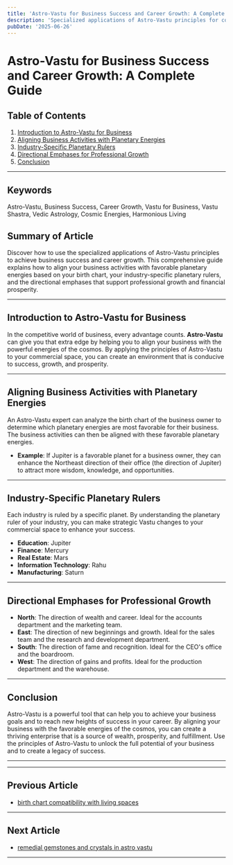 ```yaml
---
title: 'Astro-Vastu for Business Success and Career Growth: A Complete Guide'
description: 'Specialized applications of Astro-Vastu principles for commercial spaces, examining how to align business activities with favorable planetary energies based on the business owner''s birth chart, industry-specific planetary rulers, and directional emphases that support professional growth and financial prosperity.'
pubDate: '2025-06-26'
---
```


# Astro-Vastu for Business Success and Career Growth: A Complete Guide

## Table of Contents
1. [Introduction to Astro-Vastu for Business](#introduction-to-astro-vastu-for-business)
2. [Aligning Business Activities with Planetary Energies](#aligning-business-activities-with-planetary-energies)
3. [Industry-Specific Planetary Rulers](#industry-specific-planetary-rulers)
4. [Directional Emphases for Professional Growth](#directional-emphases-for-professional-growth)
5. [Conclusion](#conclusion)

---

## Keywords
Astro-Vastu, Business Success, Career Growth, Vastu for Business, Vastu Shastra, Vedic Astrology, Cosmic Energies, Harmonious Living

## Summary of Article
Discover how to use the specialized applications of Astro-Vastu principles to achieve business success and career growth. This comprehensive guide explains how to align your business activities with favorable planetary energies based on your birth chart, your industry-specific planetary rulers, and the directional emphases that support professional growth and financial prosperity.

---

## Introduction to Astro-Vastu for Business

In the competitive world of business, every advantage counts. **Astro-Vastu** can give you that extra edge by helping you to align your business with the powerful energies of the cosmos. By applying the principles of Astro-Vastu to your commercial space, you can create an environment that is conducive to success, growth, and prosperity.

---

## Aligning Business Activities with Planetary Energies

An Astro-Vastu expert can analyze the birth chart of the business owner to determine which planetary energies are most favorable for their business. The business activities can then be aligned with these favorable planetary energies.

- **Example**: If Jupiter is a favorable planet for a business owner, they can enhance the Northeast direction of their office (the direction of Jupiter) to attract more wisdom, knowledge, and opportunities.

---

## Industry-Specific Planetary Rulers

Each industry is ruled by a specific planet. By understanding the planetary ruler of your industry, you can make strategic Vastu changes to your commercial space to enhance your success.

- **Education**: Jupiter
- **Finance**: Mercury
- **Real Estate**: Mars
- **Information Technology**: Rahu
- **Manufacturing**: Saturn

---

## Directional Emphases for Professional Growth

- **North**: The direction of wealth and career. Ideal for the accounts department and the marketing team.
- **East**: The direction of new beginnings and growth. Ideal for the sales team and the research and development department.
- **South**: The direction of fame and recognition. Ideal for the CEO's office and the boardroom.
- **West**: The direction of gains and profits. Ideal for the production department and the warehouse.

---

## Conclusion

Astro-Vastu is a powerful tool that can help you to achieve your business goals and to reach new heights of success in your career. By aligning your business with the favorable energies of the cosmos, you can create a thriving enterprise that is a source of wealth, prosperity, and fulfillment. Use the principles of Astro-Vastu to unlock the full potential of your business and to create a legacy of success.

---
---

## Previous Article
- [birth chart compatibility with living spaces](200816_birth_chart_compatibility_with_living_spaces.mdx)

---

## Next Article
- [remedial gemstones and crystals in astro vastu](200818_remedial_gemstones_and_crystals_in_astro_vastu.mdx)

---
